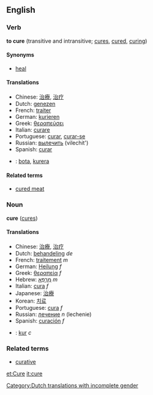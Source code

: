 ==English==
===Verb===
'''to cure''' (transitive and intransitive; [[cures]], [[cured]], [[curing]])

====Synonyms====
*[[heal]]

====Translations====
*Chinese: [[治療]], [[治疗]]
*Dutch: [[genezen]]
*French: [[traiter]]
*German: [[kurieren]]
*Greek: [[θεραπεύσει]]
*Italian: [[curare]]
*Portuguese: [[curar]], [[curar-se]]
*Russian: [[вылечить]] (vilechit')
*Spanish: [[curar]]
*{{sv}}: [[bota]], [[kurera]]

====Related terms====
*[[cured meat]]

===Noun===
'''cure''' ([[cures]])

====Translations====
*Chinese: [[治療]], [[治疗]]
*Dutch: [[behandeling]] ''de'' [[Category:Dutch translations with incomplete gender]]
*French: [[traitement]] ''m''
*German: [[Heilung]] ''f''
*Greek: [[θεραπεία]] ''f''
*Hebrew: [[מרפא|מַרְפֵּא]] ''m''
*Italian: [[cura]] ''f''
*Japanese: [[治療]]
*Korean: [[치료]]
*Portuguese: [[cura]] ''f''
*Russian: [[лечение]] ''n'' (lechenie)
*Spanish: [[curación]] ''f''
*{{sv}}: [[kur]] ''c''

===Related terms===
*[[curative]]

[[et:Cure]]
[[it:cure]]